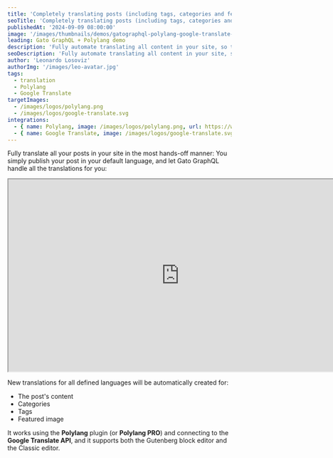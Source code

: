 ```yaml
---
title: 'Completely translating posts (including tags, categories and featured image) for Polylang, fully automated 🤖'
seoTitle: 'Completely translating posts (including tags, categories and featured image) for Polylang, fully automated 🤖, via the Google Translate API using Gato GraphQL'
publishedAt: '2024-09-09 08:00:00'
image: '/images/thumbnails/demos/gatographql-polylang-google-translate-wordpress.png'
leading: Gato GraphQL + Polylang demo
description: 'Fully automate translating all content in your site, so that whenever you create a new post, all translations are magically created in the background.'
seoDescription: 'Fully automate translating all content in your site, so that whenever you create a new post, all translations are magically created in the background, by using Gato GraphQL and connecting to the Google Translate API.'
author: 'Leonardo Losoviz'
authorImg: '/images/leo-avatar.jpg'
tags:
  - translation
  - Polylang
  - Google Translate
targetImages:
  - /images/logos/polylang.png
  - /images/logos/google-translate.svg
integrations: 
  - { name: Polylang, image: /images/logos/polylang.png, url: https://wordpress.org/plugins/polylang/ }
  - { name: Google Translate, image: /images/logos/google-translate.svg, url: https://cloud.google.com/translate/ }
---
```


Fully translate all your posts in your site in the most hands-off manner: You simply publish your post in your default language, and let Gato GraphQL handle all the translations for you:

<div className="aspect-video lg:-ml-32 lg:-mr-32">
  <iframe
    className="w-full h-full"
    src="https://www.youtube.com/embed/kOXyIiMzQCA"
    title="Completely translating posts (including tags, categories and featured image) for Polylang, fully automated 🤖"
    width="768"
    height="432"
    allow="accelerometer; autoplay; clipboard-write; encrypted-media; gyroscope; picture-in-picture; web-share"
    allowFullScreen
  >
  </iframe>
</div>

New translations for all defined languages will be automatically created for:

- The post's content
- Categories
- Tags
- Featured image

It works using the **Polylang** plugin (or **Polylang PRO**) and connecting to the **Google Translate API**, and it supports both the Gutenberg block editor and the Classic editor.
